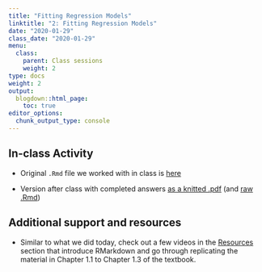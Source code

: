 ```yaml
---
title: "Fitting Regression Models"
linktitle: "2: Fitting Regression Models"
date: "2020-01-29"
class_date: "2020-01-29"
menu:
  class:
    parent: Class sessions
    weight: 2
type: docs
weight: 2
output:
  blogdown::html_page:
    toc: true
editor_options: 
  chunk_output_type: console
---
```


## In-class Activity

- Original `.Rmd` file we worked with in class is [here](http://sds291.netlify.com/02/02_Activity.Rmd) 

- Version after class with completed answers [as a knitted .pdf](http://sds291.netlify.com/02/02_Activity_afterClass.pdf) (and [raw .Rmd](http://sds291.netlify.com/02/02_Activity_afterClass.Rmd))

## Additional support and resources

- Similar to what we did today, check out a few videos in the [Resources](http://sds291.netlify.com/resources/) section that introduce RMarkdown and go through replicating the material in Chapter 1.1 to Chapter 1.3 of the textbook.
